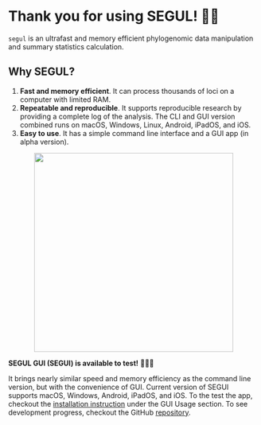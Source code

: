 # Thank you for using SEGUL! 🙏🏻

`segul` is an ultrafast and memory efficient phylogenomic data manipulation and summary statistics calculation.

## Why SEGUL?

1. **Fast and memory efficient**. It can process thousands of loci on a computer with limited RAM.
2. **Repeatable and reproducible**. It supports reproducible research by providing a complete log of the analysis. The CLI and GUI version combined runs on macOS, Windows, Linux, Android, iPadOS, and iOS.
3. **Easy to use**. It has a simple command line interface and a GUI app (in alpha version).

<div align="center">
  <img
    src="https://raw.githubusercontent.com/hhandika/segul-docs/main/assets/img/segui_mb.webp"
    width="400"
  />
</div>

**SEGUL GUI (SEGUI) is available to test!** 🎉🎉🎉

It brings nearly similar speed and memory efficiency as the command line version, but with the convenience of GUI. Current version of SEGUI supports macOS, Windows, Android, iPadOS, and iOS. To the test the app, checkout the [installation instruction](https://docs.page/hhandika/segul-docs/gui_install) under the GUI Usage section. To see development progress, checkout the GitHub [repository](https://github.com/hhandika/segui).
